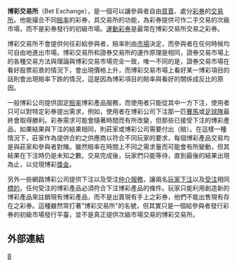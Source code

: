 {{expert|time=2019-07-05T15:12:26+00:00}}
{{unreferenced|time=2019-07-05T15:12:26+00:00}}
'''博彩交易所'''（Bet Exchange），是一個可以讓參與者自由[[買賣|買賣]]、處分[[彩券|彩券]]的[[交易所|交易所]]。他能撮合不同[[賠率|賠率]]的彩券，具交易所的功能，為彩券提供可作二手交易的次級市場，而不是彩券發行的初級市場。[[運動彩券|運動彩券]]是最常在博彩交易所交易之彩券。

博彩交易所不會提供何任彩給參與者，賠率則由[[市場|市場]]決定，而參與者在任何時候均可自由地進出市場。博彩交易所和證券交易所的運作原理是相同，證券交易市場上的各種交易方法與理論與博彩交易市場完全一致，唯一不同的是，證券交易市場在看好股票前景的情況下，會出現價格上升，而博彩交易市場上看好某一博彩項目的話則會出現賠率下跌的情況，這是因為博彩項目的賠率與看好的關係成反比的原因。

一般博彩公司提供固定[[賠率|賠率]]博彩產品服務，而使用者只能從其中一方下注，使用者只可以對特定彩券提出需求，例如，使用者在博彩公司下注那一匹[[賽馬|賽馬]]或[[足球隊|足球隊]]最終會取得勝利。彩券需求可能會隨著時間而有所改變，但那些已接受下注的博彩產品，如果結果與下注的結果相同，則莊家或博彩公司需要付出（賠）。在這樣一種情況下，莊家作為提供合約之供應商以符合不同玩家的要求，每個博彩產品交易均是與莊家和參與者對賭。雖然賠率在時間上不同之需求量而可能會有所變動，但其結果在下注時仍是未知之數。交易完成後，玩家們只能等待，直到最後的結果出現為止，以兌現博彩[[獎金|獎金]]。

另外一些網路博彩公司提供下注以及受注[[仲介服務|仲介服務]]，讓兩名[[玩家|玩家]][[下注|下注]]以及[[受注|受注]]相同[[標的|標的]]，任何受注的博彩產品必須符合下注博彩產品的條件。玩家只能利用創造新的博彩產品來註銷現有博彩產品，而不是出賣現有手上之彩券，他們不能出售現有存在之彩券。這種雖然常打著"博彩交易所"的名號，但其實只是一個給參與者發行彩券的初級市場發行平臺，並不是真正提供次級市場交易的博彩交易所。

==外部連結==

[[Category:博彩|B]]